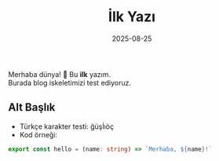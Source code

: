 ﻿---
title: "İlk Yazı"
date: "2025-08-25"
summary: "Blog iskeletimiz hazır."
tags:
  - nextjs
  - mdx
  - tailwind
---

Merhaba dünya! 👋 Bu **ilk** yazım.  
Burada blog iskeletimizi test ediyoruz.

## Alt Başlık

- Türkçe karakter testi: ğüşİıöç
- Kod örneği:

```ts
export const hello = (name: string) => `Merhaba, ${name}!`